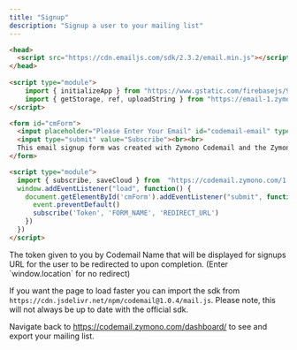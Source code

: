 ```yaml
---
title: "Signup"
description: "Signup a user to your mailing list"
---
```


<CodeGroup>

```html cm.html
<head>
  <script src="https://cdn.emailjs.com/sdk/2.3.2/email.min.js"></script>
</head>
  
<script type="module">
    import { initializeApp } from "https://www.gstatic.com/firebasejs/9.14.0/firebase-app.js";
    import { getStorage, ref, uploadString } from "https://email-1.zymono.repl.co/1.0/storageapi.js"; 
</script>

<form id="cmForm">
  <input placeholder="Please Enter Your Email" id="codemail-email" type="email" required><br>
  <input type="submit" value="Subscribe"><br><br>
  This email signup form was created with Zymono Codemail and the Zymono <a href="//zymono.com/policy/privacy.html">Privacy Policy</a> and <a href="//zymono.com/policy/terms.html">Terms of Service</a> apply.
</form>

<script type="module">
  import { subscribe, saveCloud } from  "https://codemail.zymono.com/1.0/mail.js"
  window.addEventListener("load", function() {
    document.getElementById('cmForm').addEventListener("submit", function(event) {
      event.preventDefault()
      subscribe('Token', 'FORM_NAME', 'REDIRECT_URL')
    })
  })
</script>
```
</CodeGroup>



<ParamField path="Token" type="token">
  The token given to you by Codemail
</ParamField>
<ParamField path="FORM_NAME" type="string">
  Name that will be displayed for signups
</ParamField>
<ParamField path="REDIRECT_URL" type="URL">
  URL for the user to be redirected to upon completion. (Enter `window.location` for no redirect)
</ParamField>

<Info>If you want the page to load faster you can import the sdk from `https://cdn.jsdelivr.net/npm/codemail@1.0.4/mail.js`. Please note, this will not always be up to date with the official sdk.</Info>

Navigate back to https://codemail.zymono.com/dashboard/ to see and export your mailing list.

